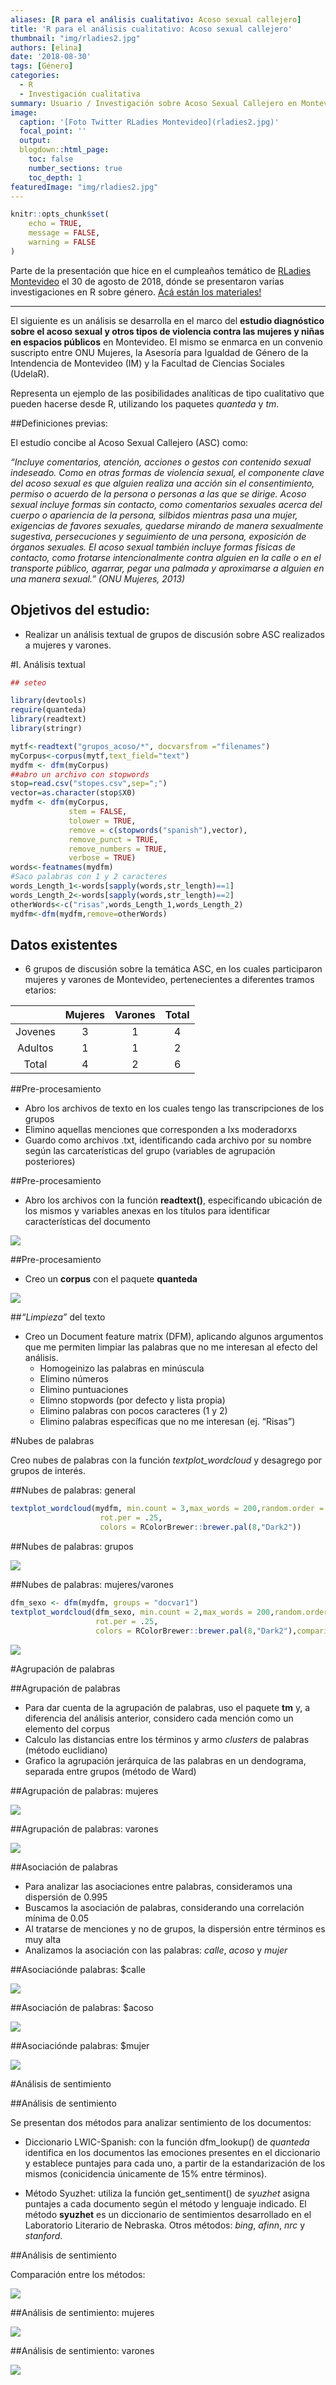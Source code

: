 ```yaml
---
aliases: [R para el análisis cualitativo: Acoso sexual callejero]
title: 'R para el análisis cualitativo: Acoso sexual callejero'
thumbnail: "img/rladies2.jpg"
authors: [elina]
date: '2018-08-30'
tags: [Género]
categories:
  - R
  - Investigación cualitativa
summary: Usuario / Investigación sobre Acoso Sexual Callejero en Montevideo
image:
  caption: '[Foto Twitter RLadies Montevideo](rladies2.jpg)'
  focal_point: ''
  output:
  blogdown::html_page:
    toc: false
    number_sections: true
    toc_depth: 1
featuredImage: "img/rladies2.jpg"
---
```



```r
knitr::opts_chunk$set(
	echo = TRUE,
	message = FALSE,
	warning = FALSE
)
```


Parte de la presentación que hice en el cumpleaños temático de [RLadies Montevideo](https://twitter.com/RLadiesMVD) el 30 de agosto de 2018, dónde se presentaron varias investigaciones en R sobre género. [Acá están los materiales!](https://github.com/rladies/meetup-presentations_montevideo/tree/master/2018-08-30-1er_a%C3%B1o)

______________


El siguiente es un análisis se desarrolla en el marco del __estudio diagnóstico sobre el acoso sexual y otros tipos de violencia contra las mujeres y niñas en espacios públicos__ en Montevideo. El mismo se enmarca en un convenio suscripto entre ONU Mujeres, la Asesoría para Igualdad de Género de la Intendencia de Montevideo (IM) y la Facultad de Ciencias Sociales (UdelaR).

Representa un ejemplo de las posibilidades analíticas de tipo cualitativo que pueden hacerse desde R, utilizando los paquetes _quanteda_ y _tm_. 



##Definiciones previas:

El estudio concibe al Acoso Sexual Callejero (ASC) como:

_"Incluye comentarios, atención, acciones o gestos con contenido sexual indeseado. Como en
otras formas de violencia sexual, el componente clave del acoso sexual es que alguien
realiza una acción sin el consentimiento, permiso o acuerdo de la persona o personas a las
que se dirige. Acoso sexual incluye formas sin contacto, como comentarios sexuales acerca
del cuerpo o apariencia de la persona, silbidos mientras pasa una mujer, exigencias de
favores sexuales, quedarse mirando de manera sexualmente sugestiva, persecuciones y
seguimiento de una persona, exposición de órganos sexuales. El acoso sexual también
incluye formas físicas de contacto, como frotarse intencionalmente contra alguien en la
calle o en el transporte público, agarrar, pegar una palmada y aproximarse a alguien en una
manera sexual." (ONU Mujeres, 2013)_


## Objetivos del estudio:

- Realizar un análisis textual de grupos de discusión sobre ASC realizados a mujeres y varones.


#I. Análisis textual

```r
## seteo

library(devtools)
require(quanteda)
library(readtext)
library(stringr)

mytf<-readtext("grupos_acoso/*", docvarsfrom ="filenames")
myCorpus<-corpus(mytf,text_field="text")
mydfm <- dfm(myCorpus)
##abro un archivo con stopwords
stop=read.csv("stopes.csv",sep=";")
vector=as.character(stop$X0)
mydfm <- dfm(myCorpus,
             stem = FALSE,
             tolower = TRUE,
             remove = c(stopwords("spanish"),vector), 
             remove_punct = TRUE, 
             remove_numbers = TRUE, 
             verbose = TRUE)
words<-featnames(mydfm)
#Saco palabras con 1 y 2 caracteres
words_Length_1<-words[sapply(words,str_length)==1]
words_Length_2<-words[sapply(words,str_length)==2]
otherWords<-c("risas",words_Length_1,words_Length_2) 
mydfm<-dfm(mydfm,remove=otherWords)
```


## Datos existentes

- 6 grupos de discusión sobre la temática ASC, en los cuales participaron mujeres y varones de Montevideo, pertenecientes a diferentes tramos etarios:


|         | Mujeres | Varones|Total
| :-----: |:-------:| :-----:|:-----:|
| Jovenes | 3       | 1      |4      |
| Adultos | 1       | 1      |2      |
| Total   | 4       | 2      |6      |


##Pre-procesamiento

- Abro los archivos de texto en los cuales tengo las transcripciones de los grupos
- Elimino aquellas menciones que corresponden a lxs moderadorxs 
- Guardo como archivos .txt, identificando cada archivo por su nombre según las carcaterísticas del grupo (variables de agrupación posteriores)

##Pre-procesamiento

- Abro los archivos con la función **readtext()**, especificando ubicación de los mismos y variables anexas en los títulos para identificar características del documento

![](readtext.png)

##Pre-procesamiento

- Creo un **corpus** con el paquete **quanteda** 

![](corpus.png)


<!-- ##Pre-procesamiento -->

<!-- ```{r corpus, echo=TRUE, message=FALSE, warning=FALSE, paged.print=FALSE,size="tiny"} -->
<!-- summary(myCorpus) -->
<!-- ``` -->


##_"Limpieza"_ del texto


- Creo un Document feature matrix (DFM), aplicando algunos argumentos que me permiten limpiar las palabras que no me interesan al efecto del análisis. 
    - Homogeinizo las palabras en minúscula
    - Elimino números
    - Elimino puntuaciones 
    - Elimno stopwords (por defecto y lista propia)
    - Elimino palabras con pocos caracteres (1 y 2)
    - Elimino palabras específicas que no me interesan (ej. "Risas")
    
#Nubes de palabras

Creo nubes de palabras con la función _textplot_wordcloud_ y desagrego por grupos de interés. 


##Nubes de palabras: general


```r
textplot_wordcloud(mydfm, min.count = 3,max_words = 200,random.order = FALSE,
                    rot.per = .25, 
                    colors = RColorBrewer::brewer.pal(8,"Dark2"))

```


##Nubes de palabras: grupos

![](blog_post1/2.png)


##Nubes de palabras: mujeres/varones

```r
dfm_sexo <- dfm(mydfm, groups = "docvar1")
textplot_wordcloud(dfm_sexo, min.count = 2,max_words = 200,random.order = FALSE,
                   rot.per = .25, 
                   colors = RColorBrewer::brewer.pal(8,"Dark2"),comparison = T)
```

![](blog_post1/3.png)


#Agrupación de palabras

##Agrupación de palabras

- Para dar cuenta de la agrupación de palabras, uso el paquete **tm** y, a diferencia del análisis anterior, considero cada mención como un elemento del corpus
- Calculo las distancias entre los términos y armo _clusters_ de palabras (método euclidiano)
- Grafico la agrupación jerárquica de las palabras en un dendograma, separada entre grupos (método de Ward)

##Agrupación de palabras: mujeres

![](blog_post1/4.png)

##Agrupación de palabras: varones

![](blog_post1/5.png)

##Asociación de palabras

- Para analizar las asociaciones entre palabras, consideramos una dispersión de 0.995 
- Buscamos la asociación de palabras, considerando una correlación mínima de 0.05
- Al tratarse de menciones y no de grupos, la dispersión entre términos es muy alta
- Analizamos la asociación con las palabras: _calle_, _acoso_ y _mujer_

##Asociaciónde palabras: $calle

![](blog_post1/6.png)

##Asociación de palabras: $acoso

![](blog_post1/7.png)

##Asociaciónde palabras: $mujer

![](blog_post1/8.png)

#Análisis de sentimiento


##Análisis de sentimiento

Se presentan dos métodos para analizar sentimiento de los documentos:

- Diccionario LWIC-Spanish: con la función dfm_lookup() de _quanteda_ identifica en los documentos las emociones presentes en el diccionario y establece puntajes para cada uno, a partir de la estandarización de los mismos (conicidencia únicamente de 15% entre términos).   

- Método Syuzhet: utiliza la función get_sentiment() de _syuzhet_ asigna puntajes a cada documento según el método y lenguaje indicado. El método **syuzhet** es un diccionario de sentimientos desarrollado en el Laboratorio Literario de Nebraska. Otros métodos: _bing_, _afinn_, _nrc_ y _stanford_. 



##Análisis de sentimiento

Comparación entre los métodos:

![](blog_post1/9.png)

##Análisis de sentimiento: mujeres

![](blog_post1/10.png)

##Análisis de sentimiento: varones

![](blog_post1/11.png)

